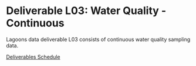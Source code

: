 # Deliverable L03: Water Quality - Continuous

Lagoons data deliverable L03 consists of continuous water quality sampling data.

[Deliverables Schedule](#Deliverables Schedule)

